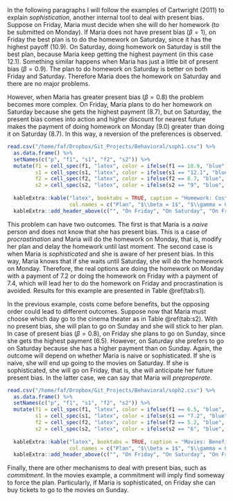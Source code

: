 In the following paragraphs I will follow the examples of Cartwright (2011) to explain *sophistication*, another internal tool to deal with present bias. Suppose on Friday, Maria must decide when she will do her homework (to be submitted on Monday). If Maria does not have present bias ($\beta = 1$), on Friday the best plan is to do the homework on Saturday, since it has the highest payoff (10.9). On Saturday, doing homework on Saturday is still the best plan, because Maria keep getting the highest payment (in this case 12.1). Something similar happens when Maria has just a little bit of present bias ($\beta = 0.9$). The plan to do homework on Saturday is better on both Friday and Saturday. Therefore Maria does the homework on Saturday and there are no major problems.

However, when Maria has greater present bias ($\beta = 0.8$) the problem becomes more complex. On Friday, Maria plans to do her homework on Saturday because she gets the highest payment (8.7), but on Saturday, the present bias comes into action and higher discount for nearest future makes the payment of doing homework on Monday (9.0) greater than doing it on Saturday (8.7). In this way, a reversion of the preferences is observed.

```r

read.csv("/home/faf/Dropbox/Git_Projects/Behavioral/soph1.csv") %>%
  as.data.frame() %>%
  setNames(c("p", "f1", "s1", "f2", "s2")) %>%
  mutate(f1 = cell_spec(f1, "latex", color = ifelse(f1 == 10.9, "blue", "black")),
         s1 = cell_spec(s1, "latex", color = ifelse(s1 == "12.1", "blue", "black")),
         f2 = cell_spec(f2, "latex", color = ifelse(f2 == 8.7, "blue", "black")),
         s2 = cell_spec(s2, "latex", color = ifelse(s2 == "9", "blue", "black"))) %>%
  
  kableExtra::kable("latex", booktabs = TRUE, caption = "Homework: Costs First", align = c("l", rep("c", 4)),
                    col.names = c("Plan", "$\\beta = 1$", "$\\gamma = 0.9$","$\\beta= 0.8$", "$\\gamma = 0.9$"), escape = FALSE) %>%
  kableExtra::add_header_above(c("", "On Friday", "On Saturday", "On Friday", "On Saturday")) 
```

This problem can have two outcomes. The first is that Maria is a *naive* person and does not know that she has present bias. This is a case of *procrastination* and Maria will do the homework on Monday, that is, modify her plan and delay the homework until last moment. The second case is when Maria is *sophisticated* and she is aware of her present bias. In this way, Maria knows that if she waits until Saturday, she will do the homework on Monday. Therefore, the real options are doing the homework on Monday with a payment of 7.2 or doing the homework on Friday with a payment of 7.4, which will lead her to do the homework on Friday and procrastination is avoided. Results for this example are presented in Table \@ref(tab:s1).

In the previous example, costs come before benefits, but the opposing order could lead to different outcomes. Suppose now that Maria must choose which day go to the cinema theater as in Table \@ref(tab:s2). With no present bias, she will plan to go on Sunday and she will stick to her plan. In case of present bias ($\beta = 0.8$), on Friday she plans to go on Sunday, since she gets the highest payment (6.5). However, on Saturday she prefers to go on Saturday because she has a higher payment than on Sunday. Again, the outcome will depend on whether Maria is naive or sophisticated. If she is naive, she will end up going to the movies on Saturday. If she is sophisticated, she will go on Friday, that is, she will anticipate her future present bias. In the latter case, we can say that Maria will *preproperate*.

```r

read.csv("/home/faf/Dropbox/Git_Projects/Behavioral/soph2.csv") %>%
  as.data.frame() %>%
  setNames(c("p", "f1", "s1", "f2", "s2")) %>%
  mutate(f1 = cell_spec(f1, "latex", color = ifelse(f1 == 6.5, "blue", "black")),
         s1 = cell_spec(s1, "latex", color = ifelse(s1 == "7.2", "blue", "black")),
         f2 = cell_spec(f2, "latex", color = ifelse(f2 == 5.2, "blue", "black")),
         s2 = cell_spec(s2, "latex", color = ifelse(s2 == "6", "blue", "black"))) %>%
  
  kableExtra::kable("latex", booktabs = TRUE, caption = "Movies: Benefits First", align = c("l", rep("c", 4)),
                    col.names = c("Plan", "$\\beta = 1$", "$\\gamma = 0.9$","$\\beta= 0.8$", "$\\gamma = 0.9$"), escape = FALSE) %>%
  kableExtra::add_header_above(c("", "On Friday", "On Saturday", "On Friday", "On Saturday")) 
```

Finally, there are other mechanisms to deal with present bias, such as *commitment*. In the movies example, a commitment will imply find someway to force the plan. Particularly, if Maria is sophisticated, on Friday she can buy tickets to go to the movies on Sunday.